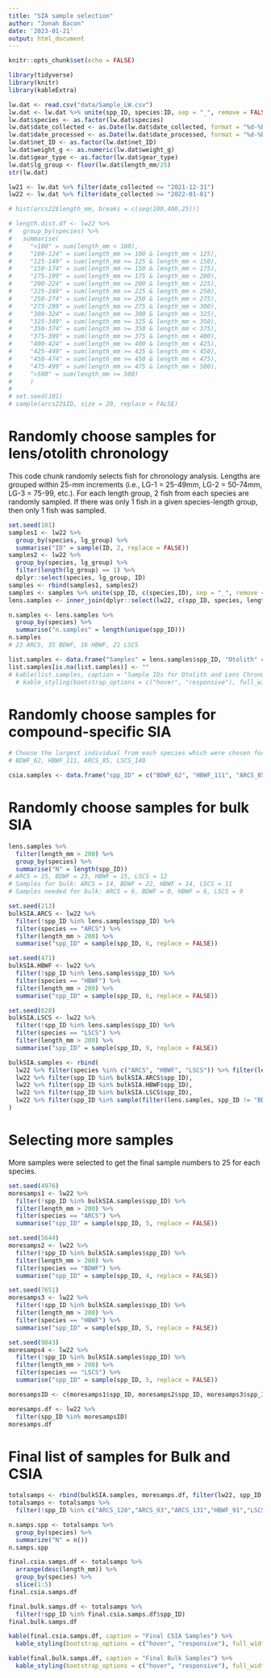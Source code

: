 ```yaml
---
title: "SIA sample selection"
author: "Jonah Bacon"
date: '2023-01-21'
output: html_document
---
```


```r
knitr::opts_chunk$set(echo = FALSE)

library(tidyverse)
library(knitr)
library(kableExtra)

lw.dat <- read.csv("data/Sample_LW.csv")
lw.dat <- lw.dat %>% unite(spp_ID, species:ID, sep = "_", remove = FALSE)
lw.dat$species <- as.factor(lw.dat$species)
lw.dat$date_collected <- as.Date(lw.dat$date_collected, format = "%d-%b-%Y")
lw.dat$date_processed <- as.Date(lw.dat$date_processed, format = "%d-%b-%Y")
lw.dat$net_ID <- as.factor(lw.dat$net_ID)
lw.dat$weight_g <- as.numeric(lw.dat$weight_g)
lw.dat$gear_type <- as.factor(lw.dat$gear_type)
lw.dat$lg_group <- floor(lw.dat$length_mm/25)
str(lw.dat)

lw21 <- lw.dat %>% filter(date_collected <= "2021-12-31")
lw22 <- lw.dat %>% filter(date_collected >= "2022-01-01")
```
```r
# hist(arcs22$length_mm, breaks = c(seq(100,400,25)))

# length.dist.df <- lw22 %>% 
#   group_by(species) %>% 
#   summarise(
#     "<100" = sum(length_mm < 100),
#     "100-124" = sum(length_mm >= 100 & length_mm < 125),
#     "125-149" = sum(length_mm >= 125 & length_mm < 150),
#     "150-174" = sum(length_mm >= 150 & length_mm < 175),
#     "175-199" = sum(length_mm >= 175 & length_mm < 200),
#     "200-224" = sum(length_mm >= 200 & length_mm < 225),
#     "225-249" = sum(length_mm >= 225 & length_mm < 250),
#     "250-274" = sum(length_mm >= 250 & length_mm < 275),
#     "275-299" = sum(length_mm >= 275 & length_mm < 300),
#     "300-324" = sum(length_mm >= 300 & length_mm < 325),
#     "325-349" = sum(length_mm >= 325 & length_mm < 350),
#     "350-374" = sum(length_mm >= 350 & length_mm < 375),
#     "375-399" = sum(length_mm >= 375 & length_mm < 400),
#     "400-424" = sum(length_mm >= 400 & length_mm < 425),
#     "425-449" = sum(length_mm >= 425 & length_mm < 450),
#     "450-474" = sum(length_mm >= 450 & length_mm < 475),
#     "475-499" = sum(length_mm >= 475 & length_mm < 500),
#     ">500" = sum(length_mm >= 500)
#     )
# 
# set.seed(101)
# sample(arcs22$ID, size = 20, replace = FALSE)
```

# Randomly choose samples for lens/otolith chronology
This code chunk randomly selects fish for chronology analysis. Lengths are grouped within 25-mm increments (i.e., LG-1 = 25-49mm, LG-2 = 50-74mm, LG-3 = 75-99, etc.). For each length group, 2 fish from each species are randomly sampled. If there was only 1 fish in a given species-length group, then only 1 fish was sampled.
```r

set.seed(101)
samples1 <- lw22 %>% 
  group_by(species, lg_group) %>% 
  summarise("ID" = sample(ID, 2, replace = FALSE))
samples2 <- lw22 %>% 
  group_by(species, lg_group) %>%
  filter(length(lg_group) == 1) %>% 
  dplyr::select(species, lg_group, ID)
samples <- rbind(samples1, samples2)
samples <- samples %>% unite(spp_ID, c(species,ID), sep = "_", remove = FALSE)
lens.samples <- inner_join(dplyr::select(lw22, c(spp_ID, species, length_mm, lg_group)), dplyr::select(samples, c(species, spp_ID, lg_group)), by = c("spp_ID", "species", "lg_group"))

n.samples <- lens.samples %>% 
  group_by(species) %>% 
  summarise("n.samples" = length(unique(spp_ID)))
n.samples
# 23 ARCS, 35 BDWF, 16 HBWF, 21 LSCS

list.samples <- data.frame("Samples" = lens.samples$spp_ID, "Otolith" = NA, "Lens" = NA)
list.samples[is.na(list.samples)] <- ""
# kable(list.samples, caption = "Sample IDs for Otolith and Lens Chronology Analysis") %>% 
  # kable_styling(bootstrap_options = c("hover", "responsive"), full_width = F)

```

# Randomly choose samples for compound-specific SIA
```r
# Choose the largest individual from each species which were chosen for lens chronology analysis (plus ORNRC-tagged BDWF):
# BDWF_62, HBWF_111, ARCS_85, LSCS_140

csia.samples <- data.frame("spp_ID" = c("BDWF_62", "HBWF_111", "ARCS_85", "LSCS_140"))
```


# Randomly choose samples for bulk SIA
```r
lens.samples %>% 
  filter(length_mm > 200) %>% 
  group_by(species) %>% 
  summarise("N" = length(spp_ID))
# ARCS = 15, BDWF = 23, HBWF = 15, LSCS = 12
# Samples for bulk: ARCS = 14, BDWF = 22, HBWF = 14, LSCS = 11
# Samples needed for bulk: ARCS = 6, BDWF = 0, HBWF = 6, LSCS = 9

set.seed(213)
bulkSIA.ARCS <- lw22 %>% 
  filter(!spp_ID %in% lens.samples$spp_ID) %>% 
  filter(species == "ARCS") %>% 
  filter(length_mm > 200) %>% 
  summarise("spp_ID" = sample(spp_ID, 6, replace = FALSE))

set.seed(471)
bulkSIA.HBWF <- lw22 %>% 
  filter(!spp_ID %in% lens.samples$spp_ID) %>% 
  filter(species == "HBWF") %>% 
  filter(length_mm > 200) %>% 
  summarise("spp_ID" = sample(spp_ID, 6, replace = FALSE))

set.seed(628)
bulkSIA.LSCS <- lw22 %>% 
  filter(!spp_ID %in% lens.samples$spp_ID) %>% 
  filter(species == "LSCS") %>% 
  filter(length_mm > 200) %>% 
  summarise("spp_ID" = sample(spp_ID, 9, replace = FALSE))

bulkSIA.samples <- rbind(
  lw22 %>% filter(species %in% c("ARCS", "HBWF", "LSCS")) %>% filter(length_mm > 200) %>% filter(!spp_ID %in% csia.samples$spp_ID) %>% filter(spp_ID %in% lens.samples$spp_ID),
  lw22 %>% filter(spp_ID %in% bulkSIA.ARCS$spp_ID),
  lw22 %>% filter(spp_ID %in% bulkSIA.HBWF$spp_ID),
  lw22 %>% filter(spp_ID %in% bulkSIA.LSCS$spp_ID),
  lw22 %>% filter(spp_ID %in% sample(filter(lens.samples, spp_ID != "BDWF_62" & species == "BDWF" & length_mm > 200)$spp_ID, 20, replace = FALSE, set.seed(385)))
)

```

# Selecting more samples
More samples were selected to get the final sample numbers to 25 for each species.
```r
set.seed(4976)
moresamps1 <- lw22 %>% 
  filter(!spp_ID %in% bulkSIA.samples$spp_ID) %>% 
  filter(length_mm > 200) %>% 
  filter(species == "ARCS") %>% 
  summarise("spp_ID" = sample(spp_ID, 5, replace = FALSE))

set.seed(5644)
moresamps2 <- lw22 %>% 
  filter(!spp_ID %in% bulkSIA.samples$spp_ID) %>% 
  filter(length_mm > 200) %>% 
  filter(species == "BDWF") %>% 
  summarise("spp_ID" = sample(spp_ID, 4, replace = FALSE))

set.seed(7651)
moresamps3 <- lw22 %>% 
  filter(!spp_ID %in% bulkSIA.samples$spp_ID) %>% 
  filter(length_mm > 200) %>% 
  filter(species == "HBWF") %>% 
  summarise("spp_ID" = sample(spp_ID, 5, replace = FALSE))

set.seed(9843)
moresamps4 <- lw22 %>% 
  filter(!spp_ID %in% bulkSIA.samples$spp_ID) %>% 
  filter(length_mm > 200) %>% 
  filter(species == "LSCS") %>% 
  summarise("spp_ID" = sample(spp_ID, 5, replace = FALSE))

moresampsID <- c(moresamps1$spp_ID, moresamps2$spp_ID, moresamps3$spp_ID, moresamps4$spp_ID)

moresamps.df <- lw22 %>% 
  filter(spp_ID %in% moresampsID)
moresamps.df
```

# Final list of samples for Bulk and CSIA
```r
totalsamps <- rbind(bulkSIA.samples, moresamps.df, filter(lw22, spp_ID == "BDWF_62"))
totalsamps <- totalsamps %>% 
  filter(!spp_ID %in% c("ARCS_120","ARCS_93","ARCS_131","HBWF_91","LSCS_54"))

n.samps.spp <- totalsamps %>% 
  group_by(species) %>% 
  summarize("N" = n())
n.samps.spp

final.csia.samps.df <- totalsamps %>% 
  arrange(desc(length_mm)) %>% 
  group_by(species) %>% 
  slice(1:5)
final.csia.samps.df

final.bulk.samps.df <- totalsamps %>% 
  filter(!spp_ID %in% final.csia.samps.df$spp_ID)
final.bulk.samps.df
```

```r

kable(final.csia.samps.df, caption = "Final CSIA Samples") %>% 
  kable_styling(bootstrap_options = c("hover", "responsive"), full_width = F)

kable(final.bulk.samps.df, caption = "Final Bulk Samples") %>% 
  kable_styling(bootstrap_options = c("hover", "responsive"), full_width = F)
```


